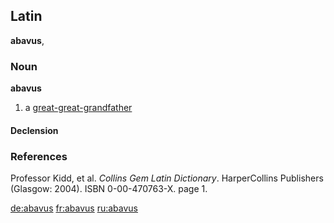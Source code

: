 ==Latin==
'''abavus''', {{m}}

===Noun===
'''abavus'''

# a [[great-great-grandfather]]

====Declension====
{{la-decl-2nd|abav}}

===References===
Professor Kidd, et al. ''Collins Gem Latin Dictionary''. HarperCollins Publishers (Glasgow: 2004). ISBN 0-00-470763-X. page 1.

[[de:abavus]]
[[fr:abavus]]
[[ru:abavus]]